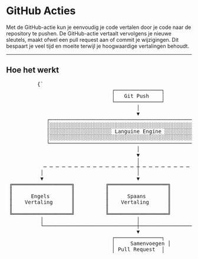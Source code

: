 # GitHub Acties

Met de GitHub-actie kun je eenvoudig je code vertalen door je code naar de repository te pushen. De GitHub-actie vertaalt vervolgens je nieuwe sleutels, maakt ofwel een pull request aan of commit je wijzigingen.
Dit bespaart je veel tijd en moeite terwijl je hoogwaardige vertalingen behoudt.

---

## Hoe het werkt



<div className="flex flex-col items-center justify-center p-4 mb-8 h-[400px] sm:h-[500px] md:h-[650px]">
        <pre
          className="p-4 text-sm leading-5 scale-[0.5] sm:scale-[0.65] md:scale-90 transform-gpu"
          style={{
            fontFamily: "monospace",
            whiteSpace: "pre",
            textAlign: "left",
          }}
        >
          {`
                                  ┌───────────────┐
                                  │   Git Push    │
                                  └───────────────┘
                                          │
                                          ▼
             ┌─────────────────────────────────────────────────────────┐
             │░░░░░░░░░░░░░░░░░░░░░░░░░░░░░░░░░░░░░░░░░░░░░░░░░░░░░░░░░│
             │░░░░░░░░░░░░░░░░░░░░ Languine Engine ░░░░░░░░░░░░░░░░░░░░│
             │░░░░░░░░░░░░░░░░░░░░░░░░░░░░░░░░░░░░░░░░░░░░░░░░░░░░░░░░░│
             └─────────────────────────────────────────────────────────┘
                                          │
                                          ▼
                                          │
            ─ ─ ─ ─ ─ ─ ─ ─ ─ ─ ─ ─ ─ ─ ─ ┼ ─ ─ ─ ─ ─ ─ ─ ─ ─ ─ ─ ─ ─ ─ ─
           │                              │                              │
           ▼                              ▼                              ▼
 ╔═══════════════════╗          ╔═══════════════════╗          ╔═══════════════════╗
 ║                   ║          ║                   ║          ║                   ║
 ║      Engels       ║          ║      Spaans       ║          ║      Japans      ║
 ║    Vertaling      ║          ║    Vertaling      ║          ║     Vertaling    ║
 ║                   ║          ║                   ║          ║                   ║
 ╚═══════════════════╝          ╚═══════════════════╝          ╚═══════════════════╝
           │                              │                              │
           └──────────────────────────────┼──────────────────────────────┘
                                          ▼
                                  ┌───────────────┐
                                  │     Samenvoegen │
                                  │ Pull Request  │
                                  └───────────────┘
                                          │
                                          ▼
                              ┌─────────────────────┐
                              │      Voltooid       │
                              │      (Implementeren) │
                              └─────────────────────┘
`}
        </pre>
      </div>

---

## Installatie

Om de Languine GitHub-actie in je repository te gebruiken, moet je:

1. Je repository-secrets instellen met je Languine-inloggegevens
2. Een workflow-bestand in je repository maken

### Instellen van Repository Secrets

Voeg de volgende secrets toe in je repository-instellingen (Instellingen > Secrets en variabelen > Acties):

- `LANGUINE_API_KEY`: Je Languine API-sleutel
- `LANGUINE_PROJECT_ID`: Je Languine project-ID

Je kunt deze waarden vinden in je Languine-dashboard onder Projectinstellingen.



### Omgevingsvariabelen

De GitHub-actie gebruikt de volgende omgevingsvariabelen:
- `LANGUINE_API_KEY` (Vereist): Je Languine API-sleutel voor authenticatie
- `LANGUINE_PROJECT_ID` (Vereist): Je Languine project-ID 
- `GITHUB_TOKEN` (Vereist): Automatisch verstrekt door GitHub, gebruikt voor het maken van PR's

### Voorbeeld Workflow

Maak een nieuw bestand .github/workflows/languine.yml in je repository met de volgende inhoud:

```ts title=".github/workflows/release.yml"
name: Website Implementeren

on:
  push:
    branches:
      - '**'
    paths:
      - apps/web/**

jobs:
  translate:
    runs-on: ubuntu-latest
    permissions:
      contents: write
      pull-requests: write
    steps:
      - uses: actions/checkout@v4
      
      - name: Languine Actie
        uses: languine/languine-action@v1
        env:
           GITHUB_TOKEN: ${{ secrets.GITHUB_TOKEN }}
        with:
          api-key: ${{ secrets.LANGUINE_API_KEY }}
          project-id: ${{ secrets.LANGUINE_PROJECT_ID }}
```
 
 Deze workflow zal:
- Uitvoeren bij pushes naar de hoofdbranch
- Uitvoeren bij pull requests naar de hoofdbranch
- Handmatig worden geactiveerd vanuit het tabblad Acties
- Je code uitchecken en het Languine-vertalingsproces uitvoeren
- Een pull request aanmaken met eventuele nieuwe vertalingen (configureerbaar)

#### Werkomgeving Optie

De optie `working-directory` stelt je in staat om op te geven waar je vertaalbestanden zich bevinden. Dit is bijzonder nuttig in monorepos waar je vertalingen zich in een specifieke package of app-directory kunnen bevinden. Bijvoorbeeld:

#### Pull Request Optie (komt binnenkort)

De optie `create-pull-request` bepaalt of de actie een pull request aanmaakt met de wijzigingen of deze direct naar de branch commit:

```typescript title=".github/workflows/languine.yml"
with:
  create-pull-request: true # maak een pull request aan met de wijzigingen
```

Wanneer ingesteld op `true`, zal de actie:
- Een nieuwe branch aanmaken met de wijzigingen
- Een pull request voor beoordeling aanmaken
- Geschikte labels en beschrijving toevoegen

Wanneer ingesteld op `false` (standaard), zal de actie:
- De wijzigingen direct naar de huidige branch committen
- De wijzigingen pushen zonder een pull request aan te maken